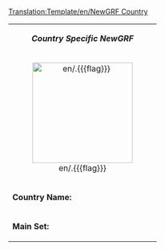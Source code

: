 [[Translation:Template/en/NewGRF Country]]
<noinclude></noinclude>
{| class="infobox bordered" align="right" style="width: 26em; font-size: 90%;" cellpadding="2"
| colspan="2" style="text-align: center;" | '''''Country Specific NewGRF'''''
|-
| colspan="2" style="text-align: center;" | [[File:en/.{{{flag}}}|center|200px|border]]
|- style="vertical-align: top;"
| '''Country Name:'''
| {{{name}}}
|- style="vertical-align: top;"
|'''Main Set:'''
| [http://{{{website}}} {{{setname}}}]
|}